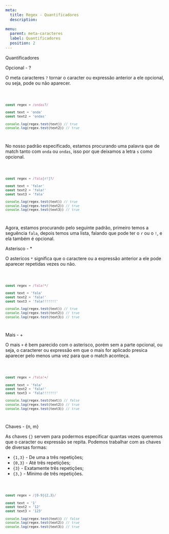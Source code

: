 ```yaml
---
meta:
  title: Regex - Quantificadores
  description:

menu:
  parent: meta-caracteres
  label: Quantificadores
  position: 2
---
```



<Heading>Quantificadores</Heading>

<Heading as="h2">Opcional - &#63;</Heading>

O meta caracteres `?` tornar o caracter ou expressão anterior a ele opcional, ou seja, pode ou não aparecer.

<Code language="js">

```js
const regex = /ondas?/

const text = 'onda'
const text2 = 'ondas'

console.log(regex.test(text)) // true
console.log(regex.test(text2)) // true
```

</Code>

No nosso padrão especificado, estamos procurando uma palavra que de match tanto com `onda` ou `ondas`, isso por que deixamos a letra `s` como opcional.

<Code language="js">

```js
const regex = /fala[r!]?/

const text = 'falar'
const text2 = 'fala!'
const text3 = 'fala'

console.log(regex.test(text)) // true
console.log(regex.test(text2)) // true
console.log(regex.test(text3)) // true
```

</Code>

Agora, estamos procurando pelo seguinte padrão, primeiro temos a seguência `fala`, depois temos uma lista, falando que pode ter o `r` ou o `!`, e ela também é opcional.

<Heading as="h2">Asterisco - &#42;</Heading>

O astericos `*` significa que o caractere ou a expressão anterior a ele pode aparecer repetidas vezes ou não.

<Code language="js">

```js
const regex = /fala!*/

const text = 'fala'
const text2 = 'fala!'
const text3 = 'fala!!!!!!!'

console.log(regex.test(text)) // true
console.log(regex.test(text2)) // true
console.log(regex.test(text3)) // true
```

</Code>

<Heading as="h2">Mais - +</Heading>

O mais `+` é bem parecido com o asterisco, porém sem a parte opcional, ou seja, o caracterer ou expressão em que o mais for aplicado presica aparecer pelo menos uma vez para que o match aconteça.

<Code language="js">

```js
const regex = /fala!+/

const text = 'fala'
const text2 = 'fala!'
const text3 = 'fala!!!!!!!'

console.log(regex.test(text)) // false
console.log(regex.test(text2)) // true
console.log(regex.test(text3)) // true
```

</Code>

<Heading as="h2">Chaves - &#x7B;n, m&#x7D;</Heading>

As chaves `{}` servem para podermos especificar quantas vezes queremos que o caracter ou expressão se repita. Podemos trabalhar com as chaves de diversas formas:

- `{1,3}` - De uma a três repetições;
- `{0,3}` - Até três repetições;
- `{3}` - Exatamente três repetições;
- `{3,}` - Mínimo de três repetições.

<Code language="js">

```js
const regex = /[0-9]{2,3}/

const text = '1'
const text2 = '12'
const text3 = '123'

console.log(regex.test(text)) // false
console.log(regex.test(text2)) // true
console.log(regex.test(text3)) // true
```

</Code>

